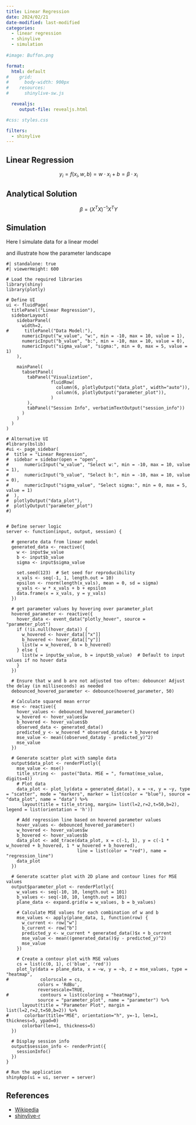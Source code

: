 ```yaml
---
title: Linear Regression
date: 2024/02/21
date-modified: last-modified
categories: 
  - linear regression
  - shinylive
  - simulation
  
#image: Buffon.png

format:
  html: default
#    grid:
#      body-width: 900px
#    resources: 
#      shinylive-sw.js

  revealjs:
     output-file: revealjs.html 

#css: styles.css

filters:
  - shinylive
---
```


## Linear Regression

$$
y_i=f(x_i,w,b) = w \cdot x_i + b = \beta \cdot x_i
$$ 

## Analytical Solution
$$
\beta = (X^T X)^{-1} X^T Y
$$

## Simulation

Here I simulate data for a linear model 

and illustrate how the parameter landscape


```shinylive-r
#| standalone: true
#| viewerHeight: 600

# Load the required libraries
library(shiny)
library(plotly)

# Define UI
ui <- fluidPage(
  titlePanel("Linear Regression"),
  sidebarLayout(
    sidebarPanel(
      width=2,
#      titlePanel("Data Model:"),
      numericInput("w_value", "w:", min = -10, max = 10, value = 1),
      numericInput("b_value", "b:", min = -10, max = 10, value = 0),
      numericInput("sigma_value", "sigma:", min = 0, max = 5, value = 1)
    ),
    
    mainPanel(
      tabsetPanel(
        tabPanel("Visualization", 
                 fluidRow(
                   column(6, plotlyOutput("data_plot", width="auto")),
                   column(6, plotlyOutput("parameter_plot")),
                 )
        ),
        tabPanel("Session Info", verbatimTextOutput("session_info"))
      )
    )
  )
)

# Alternative UI
#library(bslib)
#ui <- page_sidebar(
#  title = "Linear Regression",
#  sidebar = sidebar(open = "open",
#      numericInput("w_value", "Select w:", min = -10, max = 10, value = 1),
#      numericInput("b_value", "Select b:", min = -10, max = 10, value = 0),
#      numericInput("sigma_value", "Select sigma:", min = 0, max = 5, value = 1)
#  ),
#  plotlyOutput("data_plot"),
#  plotlyOutput("parameter_plot")
#) 


# Define server logic
server <- function(input, output, session) {
  
  # generate data from linear model
  generated_data <- reactive({
    w <- input$w_value
    b <- input$b_value
    sigma <- input$sigma_value
    
    set.seed(123)  # Set seed for reproducibility
    x_vals <- seq(-1, 1, length.out = 10)
    epsilon <- rnorm(length(x_vals), mean = 0, sd = sigma)
    y_vals <- w * x_vals + b + epsilon
    data.frame(x = x_vals, y = y_vals)
  })
  
  # get parameter values by hovering over parameter_plot
  hovered_parameter <- reactive({
    hover_data <- event_data("plotly_hover", source = "parameter_plot")
    if (!is.null(hover_data)) {
      w_hovered <- hover_data[["x"]]
      b_hovered <- hover_data[["y"]]
      list(w = w_hovered, b = b_hovered)
    } else {
      list(w = input$w_value, b = input$b_value)  # Default to input values if no hover data
    }
  })
  
  # Ensure that w and b are not adjusted too often: debounce! Adjust the delay (in milliseconds) as needed
  debounced_hovered_parameter <- debounce(hovered_parameter, 50)  
  
  # Calculate squared mean error
  mse <- reactive({
    hover_values <- debounced_hovered_parameter()
    w_hovered <- hover_values$w
    b_hovered <- hover_values$b
    observed_data <- generated_data()
    predicted_y <- w_hovered * observed_data$x + b_hovered
    mse_value <- mean((observed_data$y - predicted_y)^2)
    mse_value
  })
  
  # Generate scatter plot with sample data
  output$data_plot <- renderPlotly({
    mse_value <- mse()
    title_string <-  paste("Data. MSE = ", format(mse_value, digits=4))
    # Plot data
    data_plot <- plot_ly(data = generated_data(), x = ~x, y = ~y, type = "scatter", mode = "markers", marker = list(color = "blue"), source = "data_plot", name = "data") %>%
      layout(title = title_string, margin= list(l=2,r=2,t=50,b=2), legend = list(orientation = 'h'))
    
    # Add regression line based on hovered parameter values
    hover_values <- debounced_hovered_parameter()
    w_hovered <- hover_values$w
    b_hovered <- hover_values$b
    data_plot <- add_trace(data_plot, x = c(-1, 1), y = c(-1 * w_hovered + b_hovered, 1 * w_hovered + b_hovered),
                           line = list(color = "red"), name = "regression_line")
    data_plot
  })
  
  # Generate scatter plot with 2D plane and contour lines for MSE values
  output$parameter_plot <- renderPlotly({
    w_values <- seq(-10, 10, length.out = 101)
    b_values <- seq(-10, 10, length.out = 101)
    plane_data <- expand.grid(w = w_values, b = b_values)
    
    # Calculate MSE values for each combination of w and b
    mse_values <- apply(plane_data, 1, function(row) {
      w_current <- row["w"]
      b_current <- row["b"]
      predicted_y <- w_current * generated_data()$x + b_current
      mse_value <- mean((generated_data()$y - predicted_y)^2)
      mse_value
    })
    
    # Create a contour plot with MSE values
    cs = list(c(0, 1), c('blue', 'red'))
    plot_ly(data = plane_data, x = ~w, y = ~b, z = mse_values, type = "heatmap", 
#            colorscale = cs, 
            colors = 'RdBu',
            reversescale=TRUE,
#            contours = list(coloring = "heatmap"),
            source = "parameter_plot", name = "parameter") %>%
      layout(title = "Parameter Plot", margin = list(l=2,r=2,t=50,b=2)) %>%
#      colorbar(title="MSE", orientation="h", y=-1, len=1, thickness=5, ypad=0)
      colorbar(len=1, thickness=5)
  })
  
  # Display session info
  output$session_info <- renderPrint({
    sessionInfo()
  })
}

# Run the application
shinyApp(ui = ui, server = server)
```


## References

-   [Wikipedia](https://en.wikipedia.org/wiki/Linear_regression)
-   [shinylive-r](https://github.com/coatless-quarto/r-shinylive-demo)

